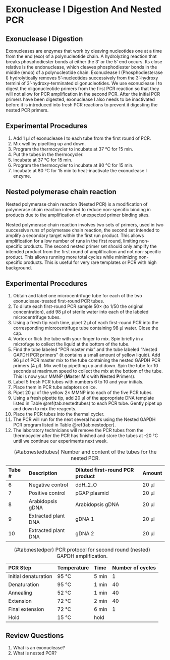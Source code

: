 # Exonuclease I Digestion And Nested PCR

## Exonuclease I Digestion

Exonucleases are enzymes that work by cleaving nucleotides one at a time from the end (exo) of a polynucleotide chain. A hydrolyzing reaction that breaks phosphodiester bonds at either the 3' or the 5' end occurs. Its close relative is the endonuclease, which cleaves phosphodiester bonds in the middle (endo) of a polynucleotide chain. Exonuclease I (Phosphodiesterase I) hydrolytically removes 5'-nucleotides successively from the 3'-hydroxy termini of 3'-hydroxy-terminated oligonucleotides. We use exonuclease I to digest the oligonucleotide primers from the first PCR reaction so that they will not allow for PCR amplification in the second PCR. After the initial PCR primers have been digested, exonuclease I also needs to be inactivated before it is introduced into fresh PCR reactions to prevent it digesting the nested PCR primers.

## Experimental Procedures

1. Add 1 µl of exonuclease I to each tube from the first round of PCR. 
2. Mix well by pipetting up and down.
2. Program the thermocycler to incubate at 37 °C for 15 min.
2. Put the tubes in the thermocycler.
2. Incubate at 37 °C for 15 min.
2. Program the thermocycler to incubate at 80 °C for 15 min.
3. Incubate at 80 °C for 15 min to heat-inactivate the exonuclease I enzyme.

## Nested polymerase chain reaction

Nested polymerase chain reaction (Nested PCR) is a modification of polymerase chain reaction intended to reduce non-specific binding in products due to the amplification of unexpected primer binding sites.

Nested polymerase chain reaction involves two sets of primers, used in two successive runs of polymerase chain reaction, the second set intended to amplify a secondary target within the first run product. This allows amplification for a low number of runs in the first round, limiting non-specific products. The second nested primer set should only amplify the intended product from the first round of amplification and not non-specific product. This allows running more total cycles while minimizing non-specific products. This is useful for very rare templates or PCR with high background.

## Experimental Procedures

1. Obtain and label one microcentrifuge tube for each of the two exonuclease-treated first-round PCR tubes.
5. To dilute each first-round PCR sample 50× (to 1/50 the original concentration), add 98 µl of sterile water into each of the labeled microcentrifuge tubes.
6. Using a fresh tip each time, pipet 2 µl of each first-round PCR into the corresponding microcentrifuge tube containing 98 µl water. Close the cap.
7. Vortex or flick the tube with your finger to mix. Spin briefly in a microfuge to collect the liquid at the bottom of the tube.
7. Find the tube labeled "PCR master mix" and the tube labeled "Nested GAPDH PCR primers" (it contains a small amount of yellow liquid). Add 96 µl of PCR master mix to the tube containing the nested GAPDH PCR primers (4 µl). Mix well by pipetting up and down. Spin the tube for 10 seconds at maximum speed to collect the mix at the bottom of the tube.  This is now your MMNP (**M**aster **M**ix with  **N**ested **P**rimers).
8. Label 5 fresh PCR tubes with numbers 6 to 10 and your initials. 
9. Place them in PCR tube adaptors on ice. 
9. Pipet 20 µl of the yellow 2× MMNP into each of the five PCR tubes.
5. Using a fresh pipette tip, add 20 µl of the appropriate DNA template listed in Table \@ref(tab:nestedtubes) to each PCR tube. Gently pipet up and down to mix the reagents.
1. Place the PCR tubes into the thermal cycler.
1. The PCR will run for the next several hours using the Nested GAPDH PCR program listed in Table \@ref(tab:nestedpcr).
1. The laboratory technicians will remove the PCR tubes from the thermocycler after the PCR has finished and store the tubes at -20 °C until we continue our experiments next week.

Table: (\#tab:nestedtubes) Number and content of the tubes for the nested PCR.

|Tube #|Description        |Diluted first-round PCR product|Amount|
|:-----|:------------------|:------------------------------|:-----|
|6     |Negative control   |ddH_2_O         |20 µl  | 
|7     |Positive control   |pGAP plasmid    |20 µl  |
|8     |Arabidopsis gDNA   |Arabidopsis gDNA|20 µl  |
|9     |Extracted plant DNA|gDNA 1          |20 µl  |
|10    |Extracted plant DNA|gDNA 2          |20 µl  |

Table: (\#tab:nestedpcr) PCR protocol for second round (nested) GAPDH amplification.

|PCR Step            |Temperature|Time  |Number of cycles
|:-------------------|:----------|:-----|:--------------
|Initial denaturation|95 °C       |5 min |1
|Denaturation        |95 °C       |1 min |40
|Annealing           |52 °C       |1 min |40
|Extension           |72 °C       |2 min |40
|Final extension     |72 °C       |6 min |1
|Hold                |15 °C       |hold  |

## Review Questions

1. What is an exonuclease?
2. What is nested PCR?

